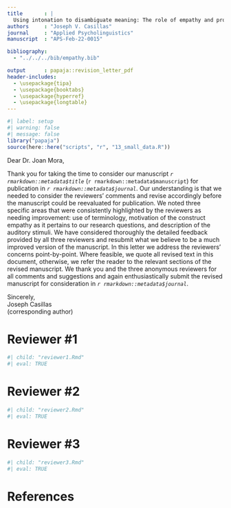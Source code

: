 ```yaml
---
title       : |
  Using intonation to disambiguate meaning: The role of empathy and proficiency in L2 perceptual development
authors     : "Joseph V. Casillas"
journal     : "Applied Psycholinguistics"
manuscript  : "APS-Feb-22-0015"

bibliography: 
  - "../../../bib/empathy.bib"

output      : papaja::revision_letter_pdf
header-includes:
  - \usepackage{tipa}
  - \usepackage{booktabs}
  - \usepackage{hyperref}
  - \usepackage{longtable}
---
```


```r
#| label: setup
#| warning: false
#| message: false
library("papaja")
source(here::here("scripts", "r", "13_small_data.R"))
```

Dear Dr. Joan Mora, 


Thank you for taking the time to consider our manuscript _`r rmarkdown::metadata$title`_ (`r rmarkdown::metadata$manuscript`) for publication in _`r rmarkdown::metadata$journal`_. 
Our understanding is that we needed to consider the reviewers' comments and revise accordingly before the manuscript could be reevaluated for publication. 
We noted three specific areas that were consistently highlighted by the reviewers as needing improvement: use of terminology, motivation of the construct empathy as it pertains to our research questions, and description of the auditory stimuli. 
We have considered thoroughly the detailed feedback provided by all three reviewers and resubmit what we believe to be a much improved version of the manuscript. 
In this letter we address the reviewers' concerns point-by-point. 
Where feasible, we quote all revised text in this document, otherwise, we refer the reader to the relevant sections of the revised manuscript. 
We thank you and the three anonymous reviewers for all comments and suggestions and again enthusiastically submit the revised manuscript for consideration in _`r rmarkdown::metadata$journal`_.


Sincerely,  
Joseph Casillas  
(corresponding author)

\clearpage

# Reviewer \#1

```r
#| child: "reviewer1.Rmd"
#| eval: TRUE
```

\clearpage

# Reviewer \#2

```r
#| child: "reviewer2.Rmd"
#| eval: TRUE
```

\clearpage

# Reviewer \#3

```r
#| child: "reviewer3.Rmd"
#| eval: TRUE
```

\newpage


# References

::: {#refs custom-style="Bibliography"}
:::
